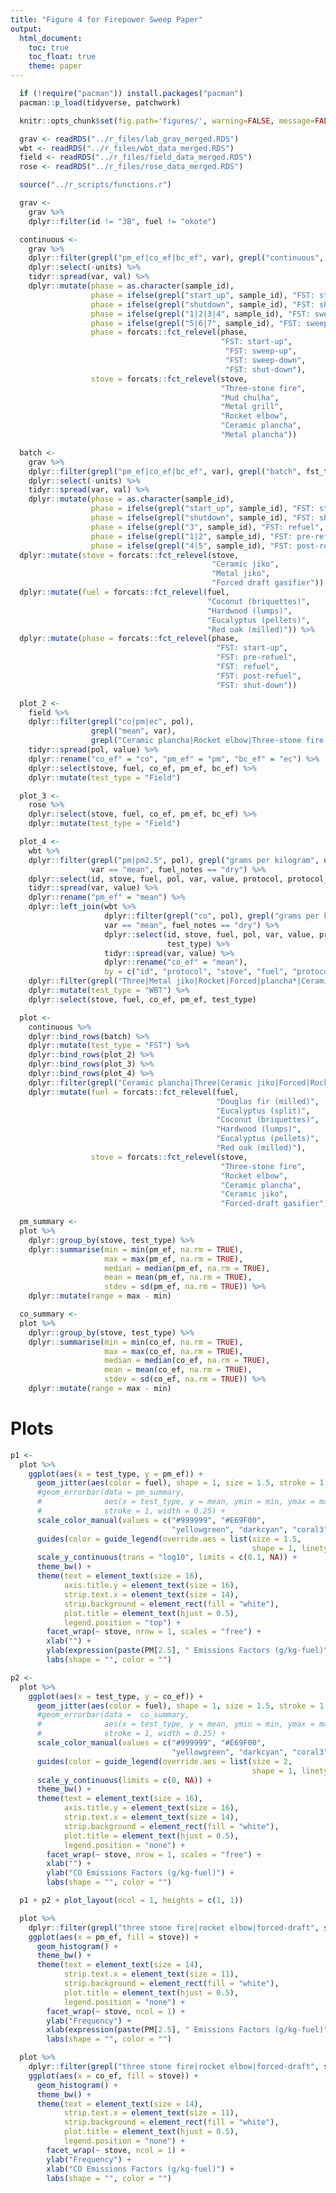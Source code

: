 ```yaml
---
title: "Figure 4 for Firepower Sweep Paper"
output:
  html_document:
    toc: true
    toc_float: true
    theme: paper
---
```


```r
  if (!require("pacman")) install.packages("pacman")
  pacman::p_load(tidyverse, patchwork)
```

```r
  knitr::opts_chunk$set(fig.path='figures/', warning=FALSE, message=FALSE, cache=FALSE, echo=FALSE)
```

```r
  grav <- readRDS("../r_files/lab_grav_merged.RDS")
  wbt <- readRDS("../r_files/wbt_data_merged.RDS")
  field <- readRDS("../r_files/field_data_merged.RDS")
  rose <- readRDS("../r_files/rose_data_merged.RDS")
```

```r
  source("../r_scripts/functions.r")
```

```r
  grav <-
    grav %>%
    dplyr::filter(id != "3B", fuel != "okote")
```

```r
  continuous <- 
    grav %>%
    dplyr::filter(grepl("pm_ef|co_ef|bc_ef", var), grepl("continuous", fst_type), !is.na(val), val > 0) %>%
    dplyr::select(-units) %>%
    tidyr::spread(var, val) %>%
    dplyr::mutate(phase = as.character(sample_id),
                  phase = ifelse(grepl("start_up", sample_id), "FST: start-up", phase),
                  phase = ifelse(grepl("shutdown", sample_id), "FST: shut-down", phase),
                  phase = ifelse(grepl("1|2|3|4", sample_id), "FST: sweep-up", phase),
                  phase = ifelse(grepl("5|6|7", sample_id), "FST: sweep-down", phase),
                  phase = forcats::fct_relevel(phase,
                                               "FST: start-up",
                                                "FST: sweep-up",
                                                "FST: sweep-down",
                                                "FST: shut-down"),
                  stove = forcats::fct_relevel(stove,
                                               "Three-stone fire",
                                               "Mud chulha",
                                               "Metal grill",
                                               "Rocket elbow",
                                               "Ceramic plancha",
                                               "Metal plancha"))
```

```r
  batch <- 
    grav %>%
    dplyr::filter(grepl("pm_ef|co_ef|bc_ef", var), grepl("batch", fst_type), !is.na(val), val > 0) %>%
    dplyr::select(-units) %>%
    tidyr::spread(var, val) %>%
    dplyr::mutate(phase = as.character(sample_id),
                  phase = ifelse(grepl("start_up", sample_id), "FST: start-up", phase),
                  phase = ifelse(grepl("shutdown", sample_id), "FST: shut-down", phase),
                  phase = ifelse(grepl("3", sample_id), "FST: refuel", phase),
                  phase = ifelse(grepl("1|2", sample_id), "FST: pre-refuel", phase),
                  phase = ifelse(grepl("4|5", sample_id), "FST: post-refuel", phase)) %>%
  dplyr::mutate(stove = forcats::fct_relevel(stove,
                                             "Ceramic jiko",
                                             "Metal jiko",
                                             "Forced draft gasifier")) %>%
  dplyr::mutate(fuel = forcats::fct_relevel(fuel,
                                            "Coconut (briquettes)",
                                            "Hardwood (lumps)",
                                            "Eucalyptus (pellets)",
                                            "Red oak (milled)")) %>%
  dplyr::mutate(phase = forcats::fct_relevel(phase,
                                              "FST: start-up",
                                              "FST: pre-refuel",
                                              "FST: refuel",
                                              "FST: post-refuel",
                                              "FST: shut-down"))
```

```r
  plot_2 <-
    field %>%
    dplyr::filter(grepl("co|pm|ec", pol),
                  grepl("mean", var),
                  grepl("Ceramic plancha|Rocket elbow|Three-stone fire|draft", stove)) %>%
    tidyr::spread(pol, value) %>%
    dplyr::rename("co_ef" = "co", "pm_ef" = "pm", "bc_ef" = "ec") %>%
    dplyr::select(stove, fuel, co_ef, pm_ef, bc_ef) %>%
    dplyr::mutate(test_type = "Field")
```

```r
  plot_3 <-
    rose %>%
    dplyr::select(stove, fuel, co_ef, pm_ef, bc_ef) %>%
    dplyr::mutate(test_type = "Field")

  plot_4 <-
    wbt %>%
    dplyr::filter(grepl("pm|pm2.5", pol), grepl("grams per kilogram", units),
                  var == "mean", fuel_notes == "dry") %>%
    dplyr::select(id, stove, fuel, pol, var, value, protocol, protocol_notes, test_type) %>%
    tidyr::spread(var, value) %>%
    dplyr::rename("pm_ef" = "mean") %>%
    dplyr::left_join(wbt %>%
                     dplyr::filter(grepl("co", pol), grepl("grams per kilogram", units),
                     var == "mean", fuel_notes == "dry") %>%
                     dplyr::select(id, stove, fuel, pol, var, value, protocol, protocol_notes,
                                   test_type) %>%
                     tidyr::spread(var, value) %>%
                     dplyr::rename("co_ef" = "mean"),
                     by = c("id", "protocol", "stove", "fuel", "protocol_notes", "test_type")) %>%
    dplyr::filter(grepl("Three|Metal jiko|Rocket|Forced|plancha*|Ceramic jiko", stove)) %>%
    dplyr::mutate(test_type = "WBT") %>%
    dplyr::select(stove, fuel, co_ef, pm_ef, test_type)
```

```r
  plot <-
    continuous %>%
    dplyr::bind_rows(batch) %>%
    dplyr::mutate(test_type = "FST") %>%
    dplyr::bind_rows(plot_2) %>%
    dplyr::bind_rows(plot_3) %>%
    dplyr::bind_rows(plot_4) %>%
    dplyr::filter(grepl("Ceramic plancha|Three|Ceramic jiko|Forced|Rocket", stove)) %>%
    dplyr::mutate(fuel = forcats::fct_relevel(fuel,
                                              "Douglas fir (milled)",
                                              "Eucalyptus (split)",
                                              "Coconut (briquettes)",
                                              "Hardwood (lumps)",
                                              "Eucalyptus (pellets)",
                                              "Red oak (milled)"),
                  stove = forcats::fct_relevel(stove,
                                               "Three-stone fire",
                                               "Rocket elbow",
                                               "Ceramic plancha",
                                               "Ceramic jiko",
                                               "Forced-draft gasifier"))
```

```r
  pm_summary <-
  plot %>%
    dplyr::group_by(stove, test_type) %>%
    dplyr::summarise(min = min(pm_ef, na.rm = TRUE),
                     max = max(pm_ef, na.rm = TRUE),
                     median = median(pm_ef, na.rm = TRUE),
                     mean = mean(pm_ef, na.rm = TRUE),
                     stdev = sd(pm_ef, na.rm = TRUE)) %>%
    dplyr::mutate(range = max - min)
```

```r
  co_summary <-
  plot %>%
    dplyr::group_by(stove, test_type) %>%
    dplyr::summarise(min = min(co_ef, na.rm = TRUE),
                     max = max(co_ef, na.rm = TRUE),
                     median = median(co_ef, na.rm = TRUE),
                     mean = mean(co_ef, na.rm = TRUE),
                     stdev = sd(co_ef, na.rm = TRUE)) %>%
    dplyr::mutate(range = max - min)
```

# Plots

```r
p1 <- 
  plot %>%
    ggplot(aes(x = test_type, y = pm_ef)) +
      geom_jitter(aes(color = fuel), shape = 1, size = 1.5, stroke = 1.5, width = 0.25) +
      #geom_errorbar(data = pm_summary,
      #              aes(x = test_type, y = mean, ymin = min, ymax = max),
      #              stroke = 1, width = 0.25) +
      scale_color_manual(values = c("#999999", "#E69F00",
                                    "yellowgreen", "darkcyan", "coral3", "#0072B2", "#7b3294")) +
      guides(color = guide_legend(override.aes = list(size = 1.5,
                                                      shape = 1, linetype = 0))) +
      scale_y_continuous(trans = "log10", limits = c(0.1, NA)) +
      theme_bw() +
      theme(text = element_text(size = 16),
            axis.title.y = element_text(size = 16),
            strip.text.x = element_text(size = 14),
            strip.background = element_rect(fill = "white"),
            plot.title = element_text(hjust = 0.5),
            legend.position = "top") +
        facet_wrap(~ stove, nrow = 1, scales = "free") +
        xlab("") +
        ylab(expression(paste(PM[2.5], " Emissions Factors (g/kg-fuel)"))) +
        labs(shape = "", color = "")
```

```r
p2 <- 
  plot %>%
    ggplot(aes(x = test_type, y = co_ef)) +
      geom_jitter(aes(color = fuel), shape = 1, size = 1.5, stroke = 1.5, width = 0.25) +
      #geom_errorbar(data =  co_summary,
      #              aes(x = test_type, y = mean, ymin = min, ymax = max),
      #              stroke = 1, width = 0.25) +
      scale_color_manual(values = c("#999999", "#E69F00",
                                    "yellowgreen", "darkcyan", "coral3", "#0072B2", "#7b3294")) +
      guides(color = guide_legend(override.aes = list(size = 2,
                                                      shape = 1, linetype = 0))) +
      scale_y_continuous(limits = c(0, NA)) +
      theme_bw() +
      theme(text = element_text(size = 16),
            axis.title.y = element_text(size = 16),
            strip.text.x = element_text(size = 14),
            strip.background = element_rect(fill = "white"),
            plot.title = element_text(hjust = 0.5),
            legend.position = "none") +
        facet_wrap(~ stove, nrow = 1, scales = "free") +
        xlab("") +
        ylab("CO Emissions Factors (g/kg-fuel)") +
        labs(shape = "", color = "")
```

```r
  p1 + p2 + plot_layout(ncol = 1, heights = c(1, 1))
```

```r
  plot %>%
    dplyr::filter(grepl("three stone fire|rocket elbow|forced-draft", stove), grepl("FST", test_type)) %>%
    ggplot(aes(x = pm_ef, fill = stove)) +
      geom_histogram() +
      theme_bw() +
      theme(text = element_text(size = 14),
            strip.text.x = element_text(size = 11),
            strip.background = element_rect(fill = "white"),
            plot.title = element_text(hjust = 0.5),
            legend.position = "none") +
        facet_wrap(~ stove, ncol = 1) +
        ylab("Frequency") +
        xlab(expression(paste(PM[2.5], " Emissions Factors (g/kg-fuel)"))) +
        labs(shape = "", color = "")
```

```r
  plot %>%
    dplyr::filter(grepl("three stone fire|rocket elbow|forced-draft", stove), grepl("FST", test_type)) %>%
    ggplot(aes(x = co_ef, fill = stove)) +
      geom_histogram() +
      theme_bw() +
      theme(text = element_text(size = 14),
            strip.text.x = element_text(size = 11),
            strip.background = element_rect(fill = "white"),
            plot.title = element_text(hjust = 0.5),
            legend.position = "none") +
        facet_wrap(~ stove, ncol = 1) +
        ylab("Frequency") +
        xlab("CO Emissions Factors (g/kg-fuel)") +
        labs(shape = "", color = "")
```


